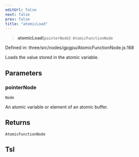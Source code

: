 ```yaml
---
editUrl: false
next: false
prev: false
title: "atomicLoad"
---
```


> **atomicLoad**(`pointerNode`): `AtomicFunctionNode`

Defined in: three/src/nodes/gpgpu/AtomicFunctionNode.js:168

Loads the value stored in the atomic variable.

## Parameters

### pointerNode

`Node`

An atomic variable or element of an atomic buffer.

## Returns

`AtomicFunctionNode`

## Tsl
